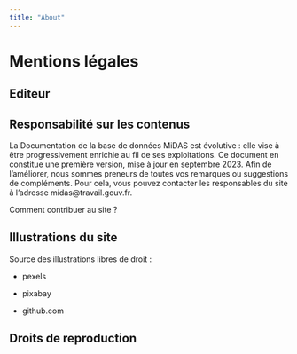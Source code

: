 ```yaml
---
title: "About"
---
```


# Mentions légales

## Editeur

## Responsabilité sur les contenus

La Documentation de la base de données MiDAS est évolutive : elle vise à être progressivement enrichie au fil de ses exploitations. Ce document en constitue une première version, mise à jour en septembre 2023. Afin de l'améliorer, nous sommes preneurs de toutes vos remarques ou suggestions de compléments. Pour cela, vous pouvez contacter les responsables du site à l'adresse midas\@travail.gouv.fr.

Comment contribuer au site ?

## Illustrations du site

Source des illustrations libres de droit :

-   pexels

-   pixabay

-   github.com

## Droits de reproduction
